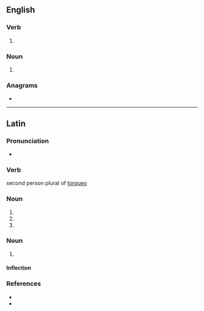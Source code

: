 ==English==

===Verb===
{{head|en|verb form}}

# {{en-third-person singular of|torque}}

===Noun===
{{head|en|noun plural form}}

# {{plural of|torque|lang=en}}

===Anagrams===
* {{anagrams|en|questor|quoters|roquets}}

----

==Latin==

===Pronunciation===
* {{la-IPA|torquēs}}
===Verb===
second person plural of [[torqueo]]

===Noun===
{{la-noun-form|torquēs}}

# {{inflection of|torquis||nom|p|lang=la}}
# {{inflection of|torquis||acc|p|lang=la}}
# {{inflection of|torquis||voc|p|lang=la}}

===Noun===
{{la-noun|torquēs|torquis|f|third}}

# {{alternative form of|torquis|lang=la}}

====Inflection====
{{la-decl-3rd-I-navis|torquēs|torqu}}

===References===
* {{R:Peck}}
* {{R:Smith's Antiquities}}